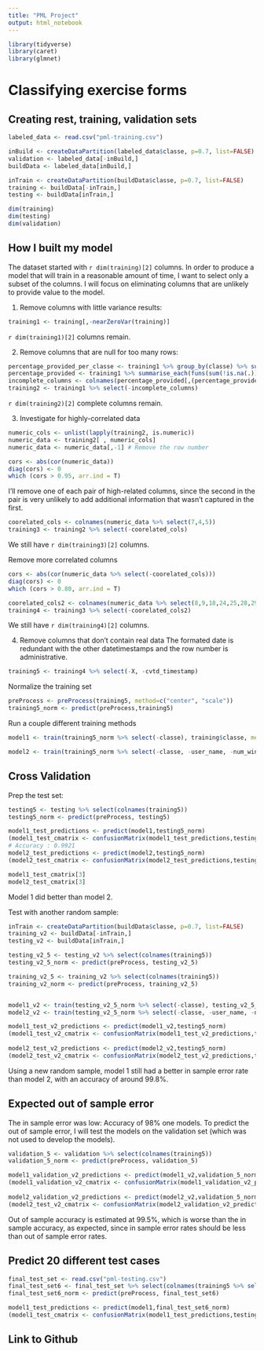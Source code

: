 ```yaml
---
title: "PML Project"
output: html_notebook
---
```


```r
library(tidyverse)
library(caret)
library(glmnet)
```

# Classifying exercise forms

## Creating rest, training, validation sets
```r
labeled_data <- read.csv("pml-training.csv")

inBuild <- createDataPartition(labeled_data$classe, p=0.7, list=FALSE)
validation <- labeled_data[-inBuild,]
buildData <- labeled_data[inBuild,]

inTrain <- createDataPartition(buildData$classe, p=0.7, list=FALSE)
training <- buildData[-inTrain,]
testing <- buildData[inTrain,]

dim(training)
dim(testing)
dim(validation)
```
## How I built my model

The dataset started with `r dim(training)[2]` columns.
In order to produce a model that will train in a reasonable amount of time, I want to select only a subset of the columns. I will focus on eliminating columns that are unlikely to provide value to the model.

1. Remove columns with little variance results:
```r
training1 <- training[,-nearZeroVar(training)]
```
 `r dim(training1)[2]` columns remain.


2. Remove columns that are null for too many rows:
```r
percentage_provided_per_classe <- training1 %>% group_by(classe) %>% summarise_each(funs(sum(!is.na(.))/n()))
percentage_provided <- training1 %>% summarise_each(funs(sum(!is.na(.))/n()))
incomplete_columns <- colnames(percentage_provided[,(percentage_provided[1,]) < 1])
training2 <- training1 %>% select(-incomplete_columns)
```
 `r dim(training2)[2]` complete columns remain.



3. Investigate for highly-correlated data
```r
numeric_cols <- unlist(lapply(training2, is.numeric))
numeric_data <- training2[ , numeric_cols]
numeric_data <- numeric_data[,-1] # Remove the row number

cors <- abs(cor(numeric_data))
diag(cors) <- 0
which (cors > 0.95, arr.ind = T)
```
I'll remove one of each pair of high-related columns, since the second in the pair is very unlikely to add additional information that wasn't captured in the first.
```r
coorelated_cols <- colnames(numeric_data %>% select(7,4,5))
training3 <- training2 %>% select(-coorelated_cols)
```
We still have `r dim(training3)[2]` columns.

Remove more correlated columns
```r
cors <- abs(cor(numeric_data %>% select(-coorelated_cols)))
diag(cors) <- 0
which (cors > 0.80, arr.ind = T)
```

```r
coorelated_cols2 <- colnames(numeric_data %>% select(8,9,18,24,25,28,29))
training4 <- training3 %>% select(-coorelated_cols2)
```
We still have `r dim(training4)[2]` columns.

4. Remove columns that don't contain real data
The formated date is redundant with the other datetimestamps and the row number is administrative.
```r
training5 <- training4 %>% select(-X, -cvtd_timestamp)
```

Normalize the training set
```r
preProcess <- preProcess(training5, method=c("center", "scale"))
training5_norm <- predict(preProcess,training5)
```


Run a couple different training methods
```r
model1 <- train(training5_norm %>% select(-classe), training$classe, method="treebag") # (Training) Accuracy: 0.9849203  Kappa: 0.9809043

model2 <- train(training5_norm %>% select(-classe, -user_name, -num_window), training$classe, method="treebag")

```

## Cross Validation
Prep the test set:
```r
testing5 <- testing %>% select(colnames(training5))
testing5_norm <- predict(preProcess, testing5)
```


```r
model1_test_predictions <- predict(model1,testing5_norm)
(model1_test_cmatrix <- confusionMatrix(model1_test_predictions,testing5_norm$classe))
# Accuracy : 0.9921      
model2_test_predictions <- predict(model2,testing5_norm)
(model2_test_cmatrix <- confusionMatrix(model2_test_predictions,testing5_norm$classe))

model1_test_cmatrix[3]
model2_test_cmatrix[3]
```
Model 1 did better than model 2.

Test with another random sample:
```r
inTrain <- createDataPartition(buildData$classe, p=0.7, list=FALSE)
training_v2 <- buildData[-inTrain,]
testing_v2 <- buildData[inTrain,]

testing_v2_5 <- testing_v2 %>% select(colnames(training5))
testing_v2_5_norm <- predict(preProcess, testing_v2_5)

training_v2_5 <- training_v2 %>% select(colnames(training5))
training_v2_norm <- predict(preProcess, training_v2_5)


model1_v2 <- train(testing_v2_5_norm %>% select(-classe), testing_v2_5_norm$classe, method="treebag")
model2_v2 <- train(testing_v2_5_norm %>% select(-classe, -user_name, -num_window), testing_v2_5_norm$classe, method="treebag")

model1_test_v2_predictions <- predict(model1_v2,testing5_norm)
(model1_test_v2_cmatrix <- confusionMatrix(model1_test_v2_predictions,testing5_norm$classe))
  
model2_test_v2_predictions <- predict(model2_v2,testing5_norm)
(model2_test_v2_cmatrix <- confusionMatrix(model2_test_v2_predictions,testing5_norm$classe))
```
Using a new random sample, model 1 still had a better in sample error rate than model 2, with an accuracy of around 99.8%.


## Expected out of sample error
The in sample error was low: Accuracy of 98% one models.
To predict the out of sample error, I will test the models on the validation set (which was not used to develop the models).
```r
validation_5 <- validation %>% select(colnames(training5))
validation_5_norm <- predict(preProcess, validation_5)

model1_validation_v2_predictions <- predict(model1_v2,validation_5_norm)
(model1_validation_v2_cmatrix <- confusionMatrix(model1_validation_v2_predictions,validation_5_norm$classe))
  
model2_validation_v2_predictions <- predict(model2_v2,validation_5_norm)
(model2_test_v2_cmatrix <- confusionMatrix(model2_validation_v2_predictions,validation_5_norm$classe))
```
Out of sample accuracy is estimated at 99.5%, which is worse than the in sample accuracy, as expected, since in sample error rates should be less than out of sample error rates.


## Predict 20 different test cases
```r
final_test_set <- read.csv("pml-testing.csv")
final_test_set6 <- final_test_set %>% select(colnames(training5 %>% select(-classe)))
final_test_set6_norm <- predict(preProcess, final_test_set6)

model1_test_predictions <- predict(model1,final_test_set6_norm)
(model1_test_cmatrix <- confusionMatrix(model1_test_predictions,testing6_norm$classe))
```


## Link to Github
